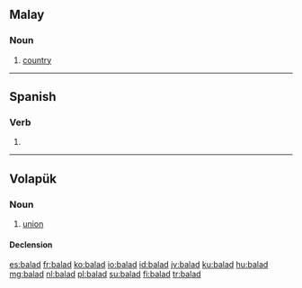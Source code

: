 ==Malay==

===Noun===
{{head|ms|noun}}

# [[country]]

----

==Spanish==

===Verb===
{{es-verb-form}}

# {{es-verb form of|ending=ar|mood=imperative|sense=affirmative|pers=2|formal=no|number=plural|balar|region=Spain}}

----

==Volapük==

===Noun===
{{vo-noun}}

# [[union]]

====Declension====
{{vo-decl-noun}}

[[es:balad]]
[[fr:balad]]
[[ko:balad]]
[[io:balad]]
[[id:balad]]
[[jv:balad]]
[[ku:balad]]
[[hu:balad]]
[[mg:balad]]
[[nl:balad]]
[[pl:balad]]
[[su:balad]]
[[fi:balad]]
[[tr:balad]]